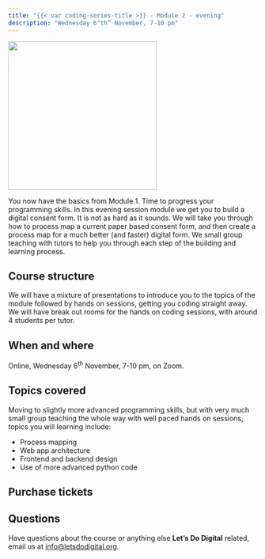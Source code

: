 ```yaml
---
title: "{{< var coding-series-title >}} - Module 2 - evening"
description: "Wednesday 6^th^ November, 7-10 pm"
---
```


![](/media/lets-learn-code-module-2.png){height=300px fig-align="center" fig-alt="The words Lets learn code module 2 on the page of a book and some glasses"}

You now have the basics from Module 1. Time to progress your programming skills. In this evening session module we get you to build a digital consent form. It is not as hard as it sounds. We will take you through how to process map a current paper based consent form, and then create a process map for a much better (and faster) digital form. We small group teaching with tutors to help you through each step of the building and learning process.

## Course structure

We will have a mixture of presentations to introduce you to the topics of the module followed by hands on sessions, getting you coding straight away. We will have break out rooms for the hands on coding sessions, with around 4 students per tutor.

## When and where

Online, Wednesday 6^th^ November, 7-10 pm, on Zoom.

## Topics covered

Moving to slightly more advanced programming skills, but with very much small group teaching the whole way with well paced hands on sessions, topics you will learning include:

- Process mapping
- Web app architecture
- Frontend and backend design
- Use of more advanced python code

## Purchase tickets

```{=html}
<script async
  src="https://js.stripe.com/v3/buy-button.js">
</script>

<div class="center-content">
<stripe-buy-button
  buy-button-id="buy_btn_1PaxJ6DaLu4cWSSgApVUawoh"
  publishable-key="pk_live_51PSZaLDaLu4cWSSgRn6WhzTNBbm7YfQh1lmyZ3xBh1gLqSNjhSkXBn4Y2ZSe1y3UftelHEiUdSApy7nkAXXudfU900k37D6Qok"
>
</stripe-buy-button>
</div>
```

## Questions

Have questions about the course or anything else **Let's Do Digital** related, email us at [info@letsdodigital.org](mailto:info@letsdodigital.org).

